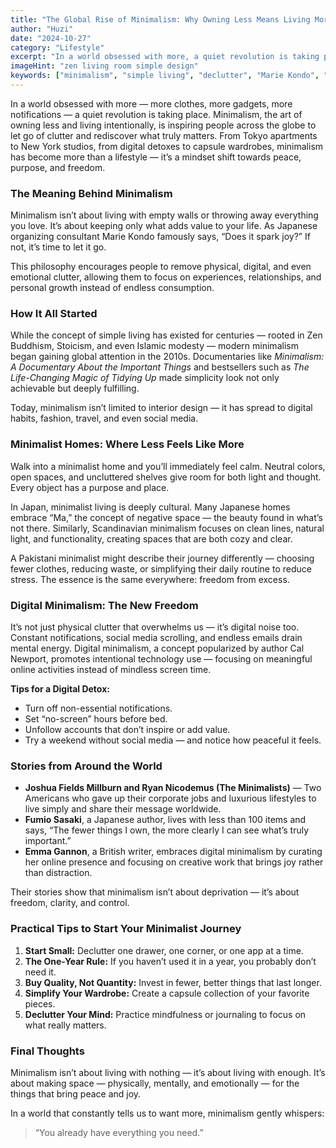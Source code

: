 ```yaml
---
title: "The Global Rise of Minimalism: Why Owning Less Means Living More"
author: "Huzi"
date: "2024-10-27"
category: "Lifestyle"
excerpt: "In a world obsessed with more, a quiet revolution is taking place. Minimalism, the art of owning less and living intentionally, is inspiring people across the globe to let go of clutter and rediscover what truly matters."
imageHint: "zen living room simple design"
keywords: ["minimalism", "simple living", "declutter", "Marie Kondo", "digital minimalism", "intentional living", "capsule wardrobe", "sustainable lifestyle"]
---
```


In a world obsessed with more — more clothes, more gadgets, more notifications — a quiet revolution is taking place. Minimalism, the art of owning less and living intentionally, is inspiring people across the globe to let go of clutter and rediscover what truly matters. From Tokyo apartments to New York studios, from digital detoxes to capsule wardrobes, minimalism has become more than a lifestyle — it’s a mindset shift towards peace, purpose, and freedom.

### The Meaning Behind Minimalism

Minimalism isn’t about living with empty walls or throwing away everything you love. It’s about keeping only what adds value to your life. As Japanese organizing consultant Marie Kondo famously says, “Does it spark joy?” If not, it’s time to let it go.

This philosophy encourages people to remove physical, digital, and even emotional clutter, allowing them to focus on experiences, relationships, and personal growth instead of endless consumption.

### How It All Started

While the concept of simple living has existed for centuries — rooted in Zen Buddhism, Stoicism, and even Islamic modesty — modern minimalism began gaining global attention in the 2010s. Documentaries like *Minimalism: A Documentary About the Important Things* and bestsellers such as *The Life-Changing Magic of Tidying Up* made simplicity look not only achievable but deeply fulfilling.

Today, minimalism isn’t limited to interior design — it has spread to digital habits, fashion, travel, and even social media.

### Minimalist Homes: Where Less Feels Like More

Walk into a minimalist home and you’ll immediately feel calm. Neutral colors, open spaces, and uncluttered shelves give room for both light and thought. Every object has a purpose and place.

In Japan, minimalist living is deeply cultural. Many Japanese homes embrace “Ma,” the concept of negative space — the beauty found in what’s not there. Similarly, Scandinavian minimalism focuses on clean lines, natural light, and functionality, creating spaces that are both cozy and clear.

A Pakistani minimalist might describe their journey differently — choosing fewer clothes, reducing waste, or simplifying their daily routine to reduce stress. The essence is the same everywhere: freedom from excess.

### Digital Minimalism: The New Freedom

It’s not just physical clutter that overwhelms us — it’s digital noise too. Constant notifications, social media scrolling, and endless emails drain mental energy. Digital minimalism, a concept popularized by author Cal Newport, promotes intentional technology use — focusing on meaningful online activities instead of mindless screen time.

**Tips for a Digital Detox:**

- Turn off non-essential notifications.
- Set “no-screen” hours before bed.
- Unfollow accounts that don’t inspire or add value.
- Try a weekend without social media — and notice how peaceful it feels.

### Stories from Around the World

*   **Joshua Fields Millburn and Ryan Nicodemus (The Minimalists)** — Two Americans who gave up their corporate jobs and luxurious lifestyles to live simply and share their message worldwide.
*   **Fumio Sasaki**, a Japanese author, lives with less than 100 items and says, “The fewer things I own, the more clearly I can see what’s truly important.”
*   **Emma Gannon**, a British writer, embraces digital minimalism by curating her online presence and focusing on creative work that brings joy rather than distraction.

Their stories show that minimalism isn’t about deprivation — it’s about freedom, clarity, and control.

### Practical Tips to Start Your Minimalist Journey

1.  **Start Small:** Declutter one drawer, one corner, or one app at a time.
2.  **The One-Year Rule:** If you haven’t used it in a year, you probably don’t need it.
3.  **Buy Quality, Not Quantity:** Invest in fewer, better things that last longer.
4.  **Simplify Your Wardrobe:** Create a capsule collection of your favorite pieces.
5.  **Declutter Your Mind:** Practice mindfulness or journaling to focus on what really matters.

### Final Thoughts

Minimalism isn’t about living with nothing — it’s about living with enough. It’s about making space — physically, mentally, and emotionally — for the things that bring peace and joy.

In a world that constantly tells us to want more, minimalism gently whispers:

> “You already have everything you need.”
